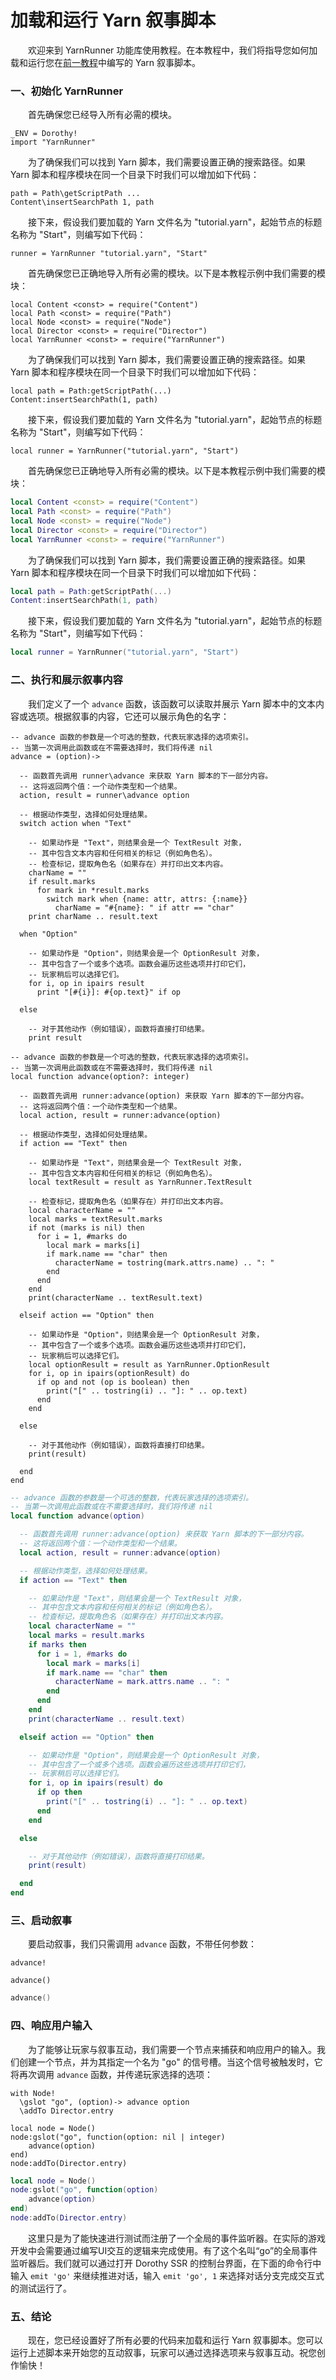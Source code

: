 
# 加载和运行 Yarn 叙事脚本

&emsp;&emsp;欢迎来到 YarnRunner 功能库使用教程。在本教程中，我们将指导您如何加载和运行您在[前一教程](/docs/tutorial/Writing%20Game%20Dialogue/introduction-to-yarn)中编写的 Yarn 叙事脚本。

### 一、初始化 YarnRunner

<Tabs>
<TabItem value="yue" label="Yuescript">

&emsp;&emsp;首先确保您已经导入所有必需的模块。

```yue title=init.yue
_ENV = Dorothy!
import "YarnRunner"
```

&emsp;&emsp;为了确保我们可以找到 Yarn 脚本，我们需要设置正确的搜索路径。如果 Yarn 脚本和程序模块在同一个目录下时我们可以增加如下代码：

```yue title=init.yue
path = Path\getScriptPath ...
Content\insertSearchPath 1, path
```

&emsp;&emsp;接下来，假设我们要加载的 Yarn 文件名为 "tutorial.yarn"，起始节点的标题名称为 "Start"，则编写如下代码：

```yue title=init.yue
runner = YarnRunner "tutorial.yarn", "Start"
```

</TabItem>
<TabItem value="tl" label="Teal">

&emsp;&emsp;首先确保您已正确地导入所有必需的模块。以下是本教程示例中我们需要的模块：

```tl title=init.tl
local Content <const> = require("Content")
local Path <const> = require("Path")
local Node <const> = require("Node")
local Director <const> = require("Director")
local YarnRunner <const> = require("YarnRunner")
```

&emsp;&emsp;为了确保我们可以找到 Yarn 脚本，我们需要设置正确的搜索路径。如果 Yarn 脚本和程序模块在同一个目录下时我们可以增加如下代码：

```tl title=init.tl
local path = Path:getScriptPath(...)
Content:insertSearchPath(1, path)
```

&emsp;&emsp;接下来，假设我们要加载的 Yarn 文件名为 "tutorial.yarn"，起始节点的标题名称为 "Start"，则编写如下代码：

```tl title=init.tl
local runner = YarnRunner("tutorial.yarn", "Start")
```

</TabItem>
<TabItem value="lua" label="Lua">

&emsp;&emsp;首先确保您已正确地导入所有必需的模块。以下是本教程示例中我们需要的模块：

```lua title=init.lua
local Content <const> = require("Content")
local Path <const> = require("Path")
local Node <const> = require("Node")
local Director <const> = require("Director")
local YarnRunner <const> = require("YarnRunner")
```

&emsp;&emsp;为了确保我们可以找到 Yarn 脚本，我们需要设置正确的搜索路径。如果 Yarn 脚本和程序模块在同一个目录下时我们可以增加如下代码：

```lua title=init.lua
local path = Path:getScriptPath(...)
Content:insertSearchPath(1, path)
```

&emsp;&emsp;接下来，假设我们要加载的 Yarn 文件名为 "tutorial.yarn"，起始节点的标题名称为 "Start"，则编写如下代码：

```lua title=init.lua
local runner = YarnRunner("tutorial.yarn", "Start")
```

</TabItem>
</Tabs>

### 二、执行和展示叙事内容

&emsp;&emsp;我们定义了一个 `advance` 函数，该函数可以读取并展示 Yarn 脚本中的文本内容或选项。根据叙事的内容，它还可以展示角色的名字：

<Tabs>
<TabItem value="yue" label="Yuescript">

```yue title=init.yue
-- advance 函数的参数是一个可选的整数，代表玩家选择的选项索引。
-- 当第一次调用此函数或在不需要选择时，我们将传递 nil
advance = (option)->

  -- 函数首先调用 runner\advance 来获取 Yarn 脚本的下一部分内容。
  -- 这将返回两个值：一个动作类型和一个结果。
  action, result = runner\advance option
  
  -- 根据动作类型，选择如何处理结果。
  switch action when "Text"

    -- 如果动作是 "Text"，则结果会是一个 TextResult 对象，
    -- 其中包含文本内容和任何相关的标记（例如角色名）。
    -- 检查标记，提取角色名（如果存在）并打印出文本内容。
    charName = ""
    if result.marks
      for mark in *result.marks
        switch mark when {name: attr, attrs: {:name}}
          charName = "#{name}: " if attr == "char"
    print charName .. result.text

  when "Option"

    -- 如果动作是 "Option"，则结果会是一个 OptionResult 对象，
    -- 其中包含了一个或多个选项。函数会遍历这些选项并打印它们，
    -- 玩家稍后可以选择它们。
    for i, op in ipairs result
      print "[#{i}]: #{op.text}" if op

  else

    -- 对于其他动作（例如错误），函数将直接打印结果。
    print result
```

</TabItem>
<TabItem value="tl" label="Teal">

```tl title=init.tl
-- advance 函数的参数是一个可选的整数，代表玩家选择的选项索引。
-- 当第一次调用此函数或在不需要选择时，我们将传递 nil
local function advance(option?: integer)

  -- 函数首先调用 runner:advance(option) 来获取 Yarn 脚本的下一部分内容。
  -- 这将返回两个值：一个动作类型和一个结果。
  local action, result = runner:advance(option)

  -- 根据动作类型，选择如何处理结果。
  if action == "Text" then

    -- 如果动作是 "Text"，则结果会是一个 TextResult 对象，
    -- 其中包含文本内容和任何相关的标记（例如角色名）。
    local textResult = result as YarnRunner.TextResult
    
    -- 检查标记，提取角色名（如果存在）并打印出文本内容。
    local characterName = ""
    local marks = textResult.marks
    if not (marks is nil) then
      for i = 1, #marks do
        local mark = marks[i]
        if mark.name == "char" then
          characterName = tostring(mark.attrs.name) .. ": "
        end
      end
    end
    print(characterName .. textResult.text)

  elseif action == "Option" then

    -- 如果动作是 "Option"，则结果会是一个 OptionResult 对象，
    -- 其中包含了一个或多个选项。函数会遍历这些选项并打印它们，
    -- 玩家稍后可以选择它们。
    local optionResult = result as YarnRunner.OptionResult
    for i, op in ipairs(optionResult) do
      if op and not (op is boolean) then
        print("[" .. tostring(i) .. "]: " .. op.text)
      end
    end

  else

    -- 对于其他动作（例如错误），函数将直接打印结果。
    print(result)

  end
end
```

</TabItem>
<TabItem value="lua" label="Lua">

```lua title=init.lua
-- advance 函数的参数是一个可选的整数，代表玩家选择的选项索引。
-- 当第一次调用此函数或在不需要选择时，我们将传递 nil
local function advance(option)

  -- 函数首先调用 runner:advance(option) 来获取 Yarn 脚本的下一部分内容。
  -- 这将返回两个值：一个动作类型和一个结果。
  local action, result = runner:advance(option)

  -- 根据动作类型，选择如何处理结果。
  if action == "Text" then

    -- 如果动作是 "Text"，则结果会是一个 TextResult 对象，
    -- 其中包含文本内容和任何相关的标记（例如角色名）。
    -- 检查标记，提取角色名（如果存在）并打印出文本内容。
    local characterName = ""
    local marks = result.marks
    if marks then
      for i = 1, #marks do
        local mark = marks[i]
        if mark.name == "char" then
          characterName = mark.attrs.name .. ": "
        end
      end
    end
    print(characterName .. result.text)

  elseif action == "Option" then

    -- 如果动作是 "Option"，则结果会是一个 OptionResult 对象，
    -- 其中包含了一个或多个选项。函数会遍历这些选项并打印它们，
    -- 玩家稍后可以选择它们。
    for i, op in ipairs(result) do
      if op then
        print("[" .. tostring(i) .. "]: " .. op.text)
      end
    end

  else

    -- 对于其他动作（例如错误），函数将直接打印结果。
    print(result)

  end
end
```

</TabItem>
</Tabs>

### 三、启动叙事

&emsp;&emsp;要启动叙事，我们只需调用 `advance` 函数，不带任何参数：

<Tabs>
<TabItem value="yue" label="Yuescript">

```yue title=init.yue
advance!
```

</TabItem>
<TabItem value="tl" label="Teal">

```tl title=init.tl
advance()
```

</TabItem>
<TabItem value="lua" label="Lua">

```lua title=init.lua
advance()
```

</TabItem>
</Tabs>

### 四、响应用户输入

&emsp;&emsp;为了能够让玩家与叙事互动，我们需要一个节点来捕获和响应用户的输入。我们创建一个节点，并为其指定一个名为 "go" 的信号槽。当这个信号被触发时，它将再次调用 `advance` 函数，并传递玩家选择的选项：

<Tabs>
<TabItem value="yue" label="Yuescript">

```yue title=init.yue
with Node!
  \gslot "go", (option)-> advance option
  \addTo Director.entry
```

</TabItem>
<TabItem value="tl" label="Teal">

```tl title=init.tl
local node = Node()
node:gslot("go", function(option: nil | integer)
    advance(option)
end)
node:addTo(Director.entry)
```

</TabItem>
<TabItem value="lua" label="Lua">

```lua title=init.lua
local node = Node()
node:gslot("go", function(option)
    advance(option)
end)
node:addTo(Director.entry)
```

</TabItem>
</Tabs>

&emsp;&emsp;这里只是为了能快速进行测试而注册了一个全局的事件监听器。在实际的游戏开发中会需要通过编写UI交互的逻辑来完成使用。有了这个名叫“go”的全局事件监听器后。我们就可以通过打开 Dorothy SSR 的控制台界面，在下面的命令行中输入 `emit 'go'` 来继续推进对话，输入 `emit 'go', 1` 来选择对话分支完成交互式的测试运行了。

### 五、结论

&emsp;&emsp;现在，您已经设置好了所有必要的代码来加载和运行 Yarn 叙事脚本。您可以运行上述脚本来开始您的互动叙事，玩家可以通过选择选项来与叙事互动。祝您创作愉快！